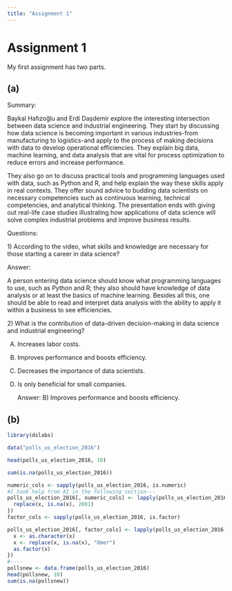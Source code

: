 ```yaml
---
title: "Assignment 1"
---
```


# Assignment 1

My first assignment has two parts.

## (a)

Summary:

Baykal Hafızoğlu and Erdi Daşdemir explore the interesting intersection between data science and industrial engineering. They start by discussing how data science is becoming important in various industries-from manufacturing to logistics-and apply to the process of making decisions with data to develop operational efficiencies. They explain big data, machine learning, and data analysis that are vital for process optimization to reduce errors and increase performance.

They also go on to discuss practical tools and programming languages used with data, such as Python and R, and help explain the way these skills apply in real contexts. They offer sound advice to budding data scientists on necessary competencies such as continuous learning, technical competencies, and analytical thinking. The presentation ends with giving out real-life case studies illustrating how applications of data science will solve complex industrial problems and improve business results.

Questions:

1\) According to the video, what skills and knowledge are necessary for those starting a career in data science?

Answer:

A person entering data science should know what programming languages to use, such as Python and R; they also should have knowledge of data analysis or at least the basics of machine learning. Besides all this, one should be able to read and interpret data analysis with the ability to apply it within a business to see efficiencies.

2\) What is the contribution of data-driven decision-making in data science and industrial engineering?

A)  Increases labor costs.

B)  Improves performance and boosts efficiency.

C)  Decreases the importance of data scientists.

D)  Is only beneficial for small companies.

    Answer: B) Improves performance and boosts efficiency.

## (b)

```r
library(dslabs)

data("polls_us_election_2016")

head(polls_us_election_2016, 10)

sum(is.na(polls_us_election_2016))

numeric_cols <- sapply(polls_us_election_2016, is.numeric)
#I took help from AI in the following section---
polls_us_election_2016[, numeric_cols] <- lapply(polls_us_election_2016[, numeric_cols], function(x) {
  replace(x, is.na(x), 2001)
})
factor_cols <- sapply(polls_us_election_2016, is.factor)

polls_us_election_2016[, factor_cols] <- lapply(polls_us_election_2016[, factor_cols], function(x) {
  x <- as.character(x)
  x <- replace(x, is.na(x), "Omer")
  as.factor(x)
})
#----
pollsnew <- data.frame(polls_us_election_2016)
head(pollsnew, 10)
sum(is.na(pollsnew))

```
